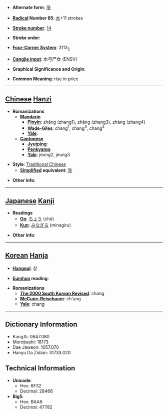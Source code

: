 * '''Alternate form''': [[涨]]

* '''[[Wiktionary:Chinese radical index| Radical]] Number 85''': [[Wiktionary:Chinese radical index 水|水]]+11 strokes

* '''[[Wiktionary:Chinese total strokes index|Stroke number]]''': [[Wiktionary:Chinese total strokes index 14|14]]

* '''Stroke order''': 

* '''[[Wiktionary:Chinese four corner index|Four-Corner System]]''': 3113<sub>2</sub>

* '''[[Wiktionary:Chinese Cangjie index|Cangjie input]]''': 水弓尸女 (ENSV)

* '''Graphical Significance and Origin''': 

* '''Common Meaning''': rise in price

----

== [[Chinese]] [[Hanzi]] ==

* '''Romanizations'''
** '''[[Mandarin]]'''
*** '''[[Pinyin]]''': zhāng (zhang1), zhǎng (zhang3), zhàng (zhang4)
*** '''[[Wade-Giles]]''': chang<sup>1</sup>, chang<sup>3</sup>, chang<sup>4</sup>
*** '''[[Yale]]''': 
** '''[[Cantonese]]'''
*** '''[[Jyutping]]''':
*** '''[[Penkyamp]]''': 
*** '''[[Yale]]''': jeung2, jeung3

* '''Style''': [[Traditional Chinese]] 
** '''[[Simplified Chinese|Simplified]] equivalent''': [[涨]]

* '''Other info''': 

----

== [[Japanese]] [[Kanji]] ==

* '''Readings'''
** '''[[On]]''': [[ちょう]] (chō)
** '''[[Kun]]''': [[みなぎる]] (minagiru)

* '''Other info''':  

----

== [[Korean]] [[Hanja]] ==

* '''[[Hangeul]]''': 창

* '''[[Eumhun]] reading''': 

* '''Romanizations'''
** '''[[The 2000 South Korean Revised Romanization|The 2000 South Korean Revised]]''': chang
** '''[[McCune-Reischauer]]''': ch'ang
** '''[[Yale]]''': chang

----

== Dictionary Information ==

* KangXi: 0647.080
* Morobashi: 18173
* Dae Jaweon: 1057.070
* Hanyu Da Zidian: 31733.020

== Technical Information ==

* '''Unicode''':
** Hex: 6F32
** Decimal: 28466
* '''Big5''':
** Hex: BAA6
** Decimal: 47782